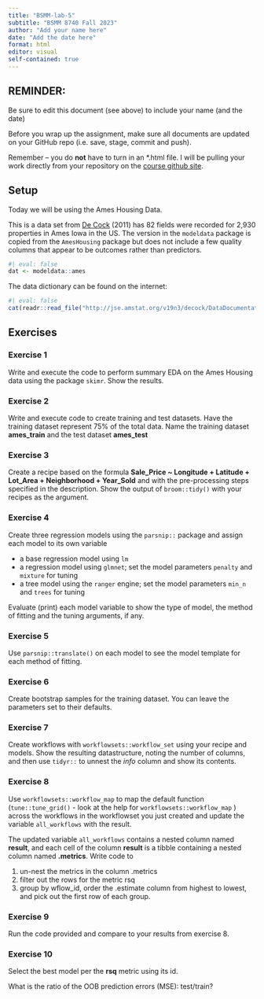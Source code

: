 ```yaml
---
title: "BSMM-lab-5"
subtitle: "BSMM 8740 Fall 2023"
author: "Add your name here"
date: "Add the date here"
format: html
editor: visual
self-contained: true
---
```


::: callout-note
## REMINDER:

Be sure to edit this document (see above) to include your name (and the date)

Before you wrap up the assignment, make sure all documents are updated on your GitHub repo (i.e. save, stage, commit and push).

Remember -- you do **not** have to turn in an \*.html file. I will be pulling your work directly from your repository on the [course github site](https://github.com/BSMM-8740-Fall-2023).
:::

## Setup

Today we will be using the Ames Housing Data.

This is a data set from [De Cock](http://jse.amstat.org/v19n3/decock.pdf) (2011) has 82 fields were recorded for 2,930 properties in Ames Iowa in the US. The version in the `modeldata` package is copied from the `AmesHousing` package but does not include a few quality columns that appear to be outcomes rather than predictors.

```r
#| eval: false
dat <- modeldata::ames
```

The data dictionary can be found on the internet:

```r
#| eval: false
cat(readr::read_file("http://jse.amstat.org/v19n3/decock/DataDocumentation.txt"))
```

## Exercises

### Exercise 1

Write and execute the code to perform summary EDA on the Ames Housing data using the package `skimr`. Show the results.

### Exercise 2

Write and execute code to create training and test datasets. Have the training dataset represent 75% of the total data. Name the training dataset **ames_train** and the test dataset **ames_test**

### Exercise 3

Create a recipe based on the formula **Sale_Price \~ Longitude + Latitude + Lot_Area + Neighborhood + Year_Sold** and with the pre-processing steps specified in the description. Show the output of `broom::tidy()` with your recipes as the argument.

### Exercise 4

Create three regression models using the `parsnip::` package and assign each model to its own variable

-   a base regression model using `lm`
-   a regression model using `glmnet`; set the model parameters `penalty` and `mixture` for tuning
-   a tree model using the `ranger` engine; set the model parameters `min_n` and `trees` for tuning

Evaluate (print) each model variable to show the type of model, the method of fitting and the tuning arguments, if any.

### Exercise 5

Use `parsnip::translate()` on each model to see the model template for each method of fitting.

### Exercise 6

Create bootstrap samples for the training dataset. You can leave the parameters set to their defaults.

### Exercise 7

Create workflows with `workflowsets::workflow_set` using your recipe and models. Show the resulting datastructure, noting the number of columns, and then use `tidyr::` to unnest the *info* column and show its contents.

### Exercise 8

Use `workflowsets::workflow_map` to map the default function (`tune::tune_grid()` - look at the help for `workflowsets::workflow_map` ) across the workflows in the workflowset you just created and update the variable `all_workflows` with the result.

The updated variable `all_workflows` contains a nested column named **result**, and each cell of the column **result** is a tibble containing a nested column named **.metrics**. Write code to

1.  un-nest the metrics in the column .metrics
2.  filter out the rows for the metric rsq
3.  group by wflow_id, order the .estimate column from highest to lowest, and pick out the first row of each group.

### Exercise 9

Run the code provided and compare to your results from exercise 8.

### Exercise 10

Select the best model per the **rsq** metric using its id.

What is the ratio of the OOB prediction errors (MSE): test/train?
